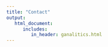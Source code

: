 ```yaml
---
title: "Contact"
output: 
   html_document:
      includes:
         in_header: ganalitics.html
---
```


<style type="text/css">

h1.title {
  font-size: 0px;
  text-align: center;
}


#

\

You can contact me at:

Constituyente 1502, 6th floor  
CP 11700, Montevideo  
Uruguay  
+598 24106449, ext. 662  
  
leandro.zipitria@gmail.com

***

Last revision: `r format(Sys.Date(), "%B %d, %Y")`. Leandro Zipitría.
